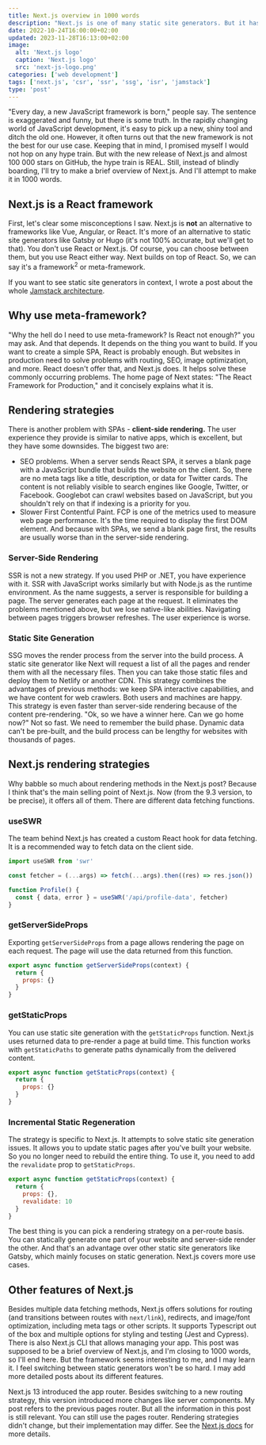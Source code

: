 ```yaml
---
title: Next.js overview in 1000 words
description: "Next.js is one of many static site generators. But it has one feature that stands out from the competition. In this brief overview, I'll try to describe it."
date: 2022-10-24T16:00:00+02:00
updated: 2023-11-28T16:13:00+02:00
image:
  alt: 'Next.js logo'
  caption: 'Next.js logo'
  src: 'next-js-logo.png'
categories: ['web development']
tags: ['next.js', 'csr', 'ssr', 'ssg', 'isr', 'jamstack']
type: 'post'
---
```


"Every day, a new JavaScript framework is born," people say. The sentence is exaggerated and funny, but there is some truth. In the rapidly changing world of JavaScript development, it's easy to pick up a new, shiny tool and ditch the old one. However, it often turns out that the new framework is not the best for our use case. Keeping that in mind, I promised myself I would not hop on any hype train. But with the new release of Next.js and almost 100 000 stars on GitHub, the hype train is REAL. Still, instead of blindly boarding, I'll try to make a brief overview of Next.js. And I'll attempt to make it in 1000 words.

## Next.js is a React framework

First, let's clear some misconceptions I saw. Next.js is **not** an alternative to frameworks like Vue, Angular, or React. It's more of an alternative to static site generators like Gatsby or Hugo (it's not 100% accurate, but we'll get to that). You don't use React or Next.js. Of course, you can choose between them, but you use React either way. Next builds on top of React. So, we can say it's a framework<sup>2</sup> or meta-framework.

<Callout variant="info">

If you want to see static site generators in context, I wrote a post about the whole [Jamstack architecture](/blog/jamstack-what-why-how/).

</Callout>

## Why use meta-framework?

"Why the hell do I need to use meta-framework? Is React not enough?" you may ask. And that depends. It depends on the thing you want to build. If you want to create a simple SPA, React is probably enough. But websites in production need to solve problems with routing, SEO, image optimization, and more. React doesn't offer that, and Next.js does. It helps solve these commonly occurring problems. The home page of Next states: "The React Framework for Production," and it concisely explains what it is.

## Rendering strategies

There is another problem with SPAs - **client-side rendering.** The user experience they provide is similar to native apps, which is excellent, but they have some downsides. The biggest two are:

- SEO problems. When a server sends React SPA, it serves a blank page with a JavaScript bundle that builds the website on the client. So, there are no meta tags like a title, description, or data for Twitter cards. The content is not reliably visible to search engines like Google, Twitter, or Facebook. Googlebot can crawl websites based on JavaScript, but you shouldn't rely on that if indexing is a priority for you.
- Slower First Contentful Paint. FCP is one of the metrics used to measure web page performance. It's the time required to display the first DOM element. And because with SPAs, we send a blank page first, the results are usually worse than in the server-side rendering.

### Server-Side Rendering

SSR is not a new strategy. If you used PHP or .NET, you have experience with it. SSR with JavaScript works similarly but with Node.js as the runtime environment. As the name suggests, a server is responsible for building a page. The server generates each page at the request. It eliminates the problems mentioned above, but we lose native-like abilities. Navigating between pages triggers browser refreshes. The user experience is worse.

### Static Site Generation

SSG moves the render process from the server into the build process. A static site generator like Next will request a list of all the pages and render them with all the necessary files. Then you can take those static files and deploy them to Netlify or another CDN. This strategy combines the advantages of previous methods: we keep SPA interactive capabilities, and we have content for web crawlers. Both users and machines are happy. This strategy is even faster than server-side rendering because of the content pre-rendering. "Ok, so we have a winner here. Can we go home now?" Not so fast. We need to remember the build phase. Dynamic data can't be pre-built, and the build process can be lengthy for websites with thousands of pages.

## Next.js rendering strategies

Why babble so much about rendering methods in the Next.js post? Because I think that's the main selling point of Next.js. Now (from the 9.3 version, to be precise), it offers all of them. There are different data fetching functions.

### useSWR

The team behind Next.js has created a custom React hook for data fetching. It is a recommended way to fetch data on the client side.

```jsx title="Client-Side Rendering in Next.js"
import useSWR from 'swr'

const fetcher = (...args) => fetch(...args).then((res) => res.json())

function Profile() {
  const { data, error } = useSWR('/api/profile-data', fetcher)
}
```

### getServerSideProps

Exporting `getServerSideProps` from a page allows rendering the page on each request. The page will use the data returned from this function.

```jsx title="Server-Side Rendering in Next.js"
export async function getServerSideProps(context) {
  return {
    props: {}
  }
}
```

### getStaticProps

You can use static site generation with the `getStaticProps` function. Next.js uses returned data to pre-render a page at build time. This function works with `getStaticPaths` to generate paths dynamically from the delivered content.

```jsx title="Static Site Generation in Next.js"
export async function getStaticProps(context) {
  return {
    props: {}
  }
}
```

### Incremental Static Regeneration

The strategy is specific to Next.js. It attempts to solve static site generation issues. It allows you to update static pages after you've built your website. So you no longer need to rebuild the entire thing. To use it, you need to add the `revalidate` prop to `getStaticProps`.

```jsx title="Incremental Static Regeneration in Next.js"
export async function getStaticProps(context) {
  return {
    props: {},
    revalidate: 10
  }
}
```

The best thing is you can pick a rendering strategy on a per-route basis. You can statically generate one part of your website and server-side render the other. And that's an advantage over other static site generators like Gatsby, which mainly focuses on static generation. Next.js covers more use cases.

## Other features of Next.js

Besides multiple data fetching methods, Next.js offers solutions for routing (and transitions between routes with `next/link`), redirects, and image/font optimization, including meta tags or other scripts. It supports Typescript out of the box and multiple options for styling and testing (Jest and Cypress). There is also Next.js CLI that allows managing your app. This post was supposed to be a brief overview of Next.js, and I'm closing to 1000 words, so I'll end here. But the framework seems interesting to me, and I may learn it. I feel switching between static generators won't be so hard. I may add more detailed posts about its different features.

<Callout variant="info">

Next.js 13 introduced the app router. Besides switching to a new routing strategy, this version introduced more changes like server components. My post refers to the previous pages router. But all the information in this post is still relevant. You can still use the pages router. Rendering strategies didn't change, but their implementation may differ. See the [Next.js docs](https://nextjs.org/docs/app) for more details.

</Callout>

